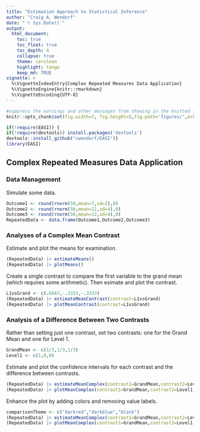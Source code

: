 ```yaml
---
title: "Estimation Approach to Statistical Inference"
author: "Craig A. Wendorf"
date: "`r Sys.Date()`"
output:
  html_document:
    toc: true
    toc_float: true
    toc_depth: 4
    collapse: true
    theme: cerulean
    highlight: tango
    keep_md: TRUE
vignette: >
  %\VignetteIndexEntry{Complex Repeated Measures Data Application}
  %\VignetteEngine{knitr::rmarkdown}
  %\VignetteEncoding{UTF-8}
---
```


```r
#suppress the warnings and other messages from showing in the knitted file.
knitr::opts_chunk$set(fig.width=7, fig.height=5,fig.path='figures/',echo=TRUE,warning=FALSE,message=FALSE)
```

```r
if(!require(EASI)) {
if(!require(devtools)) install.packages('devtools')
devtools::install_github("cwendorf/EASI")}
library(EASI)
```

## Complex Repeated Measures Data Application

### Data Management

Simulate some data.
```r
Outcome1 <- round(rnorm(50,mean=7,sd=2),0)
Outcome2 <- round(rnorm(50,mean=11,sd=4),0)
Outcome3 <- round(rnorm(50,mean=12,sd=4),0)
RepeatedData <- data.frame(Outcome1,Outcome2,Outcome3)
```

### Analyses of a Complex Mean Contrast

Estimate and plot the means for examination.
```r
(RepeatedData) |> estimateMeans()
(RepeatedData) |> plotMeans()
```

Create a single contrast to compare the first variable to the grand mean (which requires some arithmetic). Then esimate and plot the contrast.
```r
L1vsGrand <- c(.6667,-.3333,-.3333)
(RepeatedData) |> estimateMeanContrast(contrast=L1vsGrand)
(RepeatedData) |> plotMeanContrast(contrast=L1vsGrand)
```

### Analysis of a Difference Between Two Contrasts

Rather than setting just one contrast, set two contrasts: one for the Grand Mean and one for Level 1.
```r
GrandMean <- c(1/3,1/3,1/3)
Level1 <- c(1,0,0)
```

Estimate and plot the confidence intervals for each contrast and the difference between contrasts.
```r
(RepeatedData) |> estimateMeanComplex(contrast1=GrandMean,contrast2=Level1,labels=c("GrandMean","Level1"))
(RepeatedData) |> plotMeanComplex(contrast1=GrandMean,contrast2=Level1,labels=c("GrandMean","Level1"))
```

Enhance the plot by adding colors and removing value labels.
```r
comparisonTheme <- c("darkred","darkblue","black")
(RepeatedData) |> estimateMeanComplex(contrast1=GrandMean,contrast2=Level1,labels=c("GrandMean","Level1"))
(RepeatedData) |> plotMeanComplex(contrast1=GrandMean,contrast2=Level1,labels=c("GrandMean","Level1"),values=FALSE,col=comparisonTheme)
```
